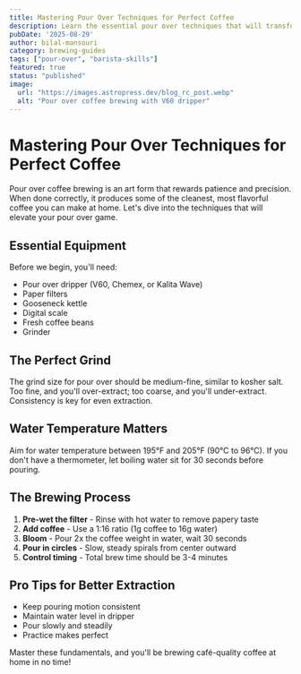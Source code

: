 ```yaml
---
title: Mastering Pour Over Techniques for Perfect Coffee
description: Learn the essential pour over techniques that will transform your morning coffee routine. From water temperature to pouring patterns, master the art of pour over brewing.
pubDate: '2025-08-29'
author: bilal-mansouri
category: brewing-guides
tags: ["pour-over", "barista-skills"]
featured: true
status: "published"
image:
  url: "https://images.astropress.dev/blog_rc_post.webp"
  alt: "Pour over coffee brewing with V60 dripper"
---
```


# Mastering Pour Over Techniques for Perfect Coffee

Pour over coffee brewing is an art form that rewards patience and precision. When done correctly, it produces some of the cleanest, most flavorful coffee you can make at home. Let's dive into the techniques that will elevate your pour over game.

## Essential Equipment

Before we begin, you'll need:
- Pour over dripper (V60, Chemex, or Kalita Wave)
- Paper filters
- Gooseneck kettle
- Digital scale
- Fresh coffee beans
- Grinder

## The Perfect Grind

The grind size for pour over should be medium-fine, similar to kosher salt. Too fine, and you'll over-extract; too coarse, and you'll under-extract. Consistency is key for even extraction.

## Water Temperature Matters

Aim for water temperature between 195°F and 205°F (90°C to 96°C). If you don't have a thermometer, let boiling water sit for 30 seconds before pouring.

## The Brewing Process

1. **Pre-wet the filter** - Rinse with hot water to remove papery taste
2. **Add coffee** - Use a 1:16 ratio (1g coffee to 16g water)
3. **Bloom** - Pour 2x the coffee weight in water, wait 30 seconds
4. **Pour in circles** - Slow, steady spirals from center outward
5. **Control timing** - Total brew time should be 3-4 minutes

## Pro Tips for Better Extraction

- Keep pouring motion consistent
- Maintain water level in dripper
- Pour slowly and steadily
- Practice makes perfect

Master these fundamentals, and you'll be brewing café-quality coffee at home in no time!